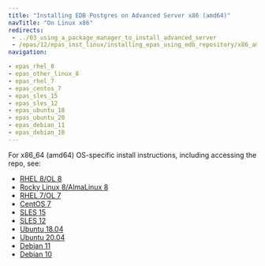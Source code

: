 ```yaml
---
title: "Installing EDB Postgres on Advanced Server x86 (amd64)"
navTitle: "On Linux x86"
redirects:
 - ../03_using_a_package_manager_to_install_advanced_server
 - /epas/12/epas_inst_linux/installing_epas_using_edb_repository/x86_amd64/
navigation:

- epas_rhel_8
- epas_other_linux_8
- epas_rhel_7
- epas_centos_7
- epas_sles_15
- epas_sles_12
- epas_ubuntu_18
- epas_ubuntu_20
- epas_debian_11
- epas_debian_10
---
```


For x86_64 (amd64) OS-specific install instructions, including accessing the repo, see:

- [RHEL 8/OL 8](epas_rhel_8)
- [Rocky Linux 8/AlmaLinux 8](epas_other_linux_8)
- [RHEL 7/OL 7](epas_rhel_7)
- [CentOS 7](epas_centos_7)
- [SLES 15](epas_sles_15)
- [SLES 12](epas_sles_12)
- [Ubuntu 18.04](epas_ubuntu_18)
- [Ubuntu 20.04](epas_ubuntu_20)
- [Debian 11](epas_debian_11)
- [Debian 10](epas_debian_10)
